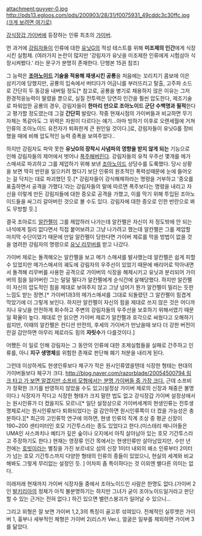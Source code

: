 attachment:guyver-0.jpg
[[http://pds13.egloos.com/pds/200903/28/31/f0075931_49cddc3c30ffc.jpg (크게 보려면 여기로)]]

[[강식장갑 가이버]]에 등장하는 인류 최초의 [[가이버]].

먼 과거에 [[강림자]]들이 인류에 대한 [[유닛G]]의 적성 테스트를 위해 '''미조제의 인간'''에게 식장시킨 실험체. (여러가지 논란이 많지만 '강림자가 유닛을 미조제한 인류에게 시험삼아 식장시켜봤다.' 라는 문구가 분명히 존재한다. 단행본 15권 참조)

그 능력은 '''[[조아노이드]] 기술을 적용해 재생시킨 공룡'''을 처음에는 꼬리치기 콤보에 이은 삼키기에 당했지만, 공룡의 입속에서 버티다가 어금니를 부러뜨리고 탈출, 고주파 소드로 간단히 두 동강을 내버릴 정도[* 참고로, 공룡을 병기로 채용하지 않은 이유는 그저 환경적응능력이 딸렸을 뿐으로, 실질 전투력은 당연히 인간을 훨씬 압도한다, 제조기술로 파워업한 공룡의 경우, 강림자들이 '''한마리 만으로 조아노이드 군단 수백명과 필적'''한다고 평가할 정도였는데 그걸 '''간단히''' 발랐다. 작중 현재시점의 가이버들과 비교하면 무기 자체는 똑같아도 그 위력은 차원이 다르다는 얘기...아마 빙하기 이후로 오랜세월에 거쳐 인류의 조아노이드 유전자가 퇴화한게 큰 원인일 것이다.]로, 강림자들이 유닛G를 장비했을 때에 비해 압도적인 능력 증폭을 보여주었다..

하지만 강림자도 파악 못한 '''유닛G의 장착시 사념파의 영향을 받지 않게 되는''' 기능으로 인해 강림자들의 제어에서 벗어나 [[폭주]]해버린다. 강림자들의 유적 우주선 몇개를 메가 스매셔로 파괴하고 그를 제압하기 위해 보낸 [[조아노이드]] 상당수를 도륙했다. 당시 상황을 보면 딱히 반란을 일으키려 했다기 보단 인류의 원초적인 폭력성때문에 눈에 들어오는 걸 닥치는 대로 파괴했던 듯.[* 강림자들이 강식해제하라는 명령을 거부하고 '증오를 표출하면서 공격을 가했다.'라는 강림자들의 말에 따르면 폭주보다는 명령을 내리고 자신을 이렇게 만든 강림자들에 대한 증오로 공격을 가했고, 이를 막기 위해 투입된 조아노이드들을 싸그리 갈아버린 것으로 볼 수도 있다. 강림자에 대한 증오로 인한 반란으로 봐도 무방할 듯.]

결국 조아로드 [[알칸펠]]이 그를 제압하러 나가는데 알칸펠은 자신이 저 정도밖에 안 되는 녀석에게 질리 없다면서 직접 붙어보려고 그냥 나가려고 했는데 알칸펠은 그를 제압할 마지막 수단이었기 때문에 만일 알칸펠이 당한다면 가이버 제로를 막을 방법이 없을 것을 염려한 강림자의 명령으로 [[유닛 리무버]]를 받고 나갔다.

가이버 제로는 돌격해오는 알칸펠을 보고 메가 스매셔를 발사했는데 알칸펠은 쉽게 피할 수 있었지만 메가스매셔의 궤도에 강림자의 우주선이 있었기 때문에 배리어로 막아내면서 돌격해 리무버를 사용한 공격으로 가이버의 식장을 해제시키고 유닛과 분리되어 가이버의 힘을 잃어버린 그는 덜덜 떨다가 알칸펠에게 순식간에 살해당했다. 하지만 알칸펠이 자신의 압도적인 힘을 제대로 보여주지 않고 그냥 넘어가 뭔가 알칸펠이 밀리는 듯한 느낌도 받는 장면.[* 가이버1과3의 메가스매셔를 그대로 되돌렸던 그 알칸펠이 힘겹게 막았기에 더 그렇게 보인다. 하지만 알칸펠이 자신의 힘을 제대로 쓰지 않은 것은 어디까지나 유닛을 안전하게 회수하고 주변의 강림자들의 우주선을 보호하기 위해서였기 때문일 확율이 높다. 제대로 안 읽으면 가이버 제로가 알칸펠과 호각으로 싸웠다고 오해하기 쉽지만, 이때의 알칸펠은 컨디션 만전의, 후세의 가이버가 만났을때 보다 더 강한 버전이란걸 감안하면 아무리 제로라도 힘의 '''자릿수'''가 다를것이다.]

어쨌든 이 일로 인해 강림자는 그 동안의 인류에 대한 조제실험들을 실패로 간주하고 인류를, 아니 '''지구 생명체'''를 위험한 존재로 판단해 폐기 처분을 내리게 된다.


그런데 이상하게도 현생인류보다 체구가 작은 원시인류였을텐데 식장한 형태는 현대의 가이버들보다 체구가 크다. [[http://blog.naver.com/razorblade/20054500794 링크 타고 가 보면 알겠지만 소프비 모형에서는 분명 가이버들 중 가장 크다.]] 근데 소프비가 정확한 크기를 반영하지 않았을 수도 있고(설정상 가이버 제로의 신장과 체중은 불명이다.) 식장자가 작다고 식장한 형태가 크지 말란 법도 없고 강식장갑 가이버 설정상에서는 원시인류가 더 컸을지도 모르니[* 일단 설정상으로 가이버세계의 현생인류는 전투생명체로서는 원시인류보다 퇴화되었다는 걸 감안하면 원시인류쪽이 더 컸을 가능성은 충분하다.][* 최근의 고인류학 연구에 의하면, 현생 인류의 직계 조상 중 평균 신장이 190~200 센티미터인 호모 기간투스라는 종도 있었다고 한다.(미스테리 매니아들은 UMA인 사스콰치나 예티가 깊은 숲이나 오지에서 아직 살아남아 있는 호모 기간투스라고 주장하기도 한다.) 현재는 영장류 인간 목에서는 현생인류만 살아남았지만, 수만 년 전에는 [[호빗]]이라는 별칭을 가진 보르네오 섬의 신장 1미터 내외의 왜소 인류부터 2미터가 넘는 호모 기간투스까지 다양한 형태의 인류의 종들이 있었으니, 현실의 세계와 비교해봐도 그렇게 무리없는 설정인 듯. ] 어차피 좀 특이하다는 것 이외엔 별다른 의미는 없다.

이래저래 현재까지 가이버 식장자들 중에서 조아노이드인 사람은 한명도 없다.(가이버 2인 [[발키리아]]의 정체가 아직 불분명하기는 하지만 그녀가 굳이 조아노이드일거라고 판단할 수 있는 근거는 전혀 없다.) 하긴 있으면 밸런스붕괴가 일어날 수 있으니...

그리고 외형은 잘 보면 가이버 1,2,3의 특징이 골고루 섞여있다. 전체적인 실루엣은 가이버 1, 흉부나 세부적인 체형은 가이버 2(리스카 Ver.), 얼굴은 일부를 제외하면 가이버 3를 닮았다. 
